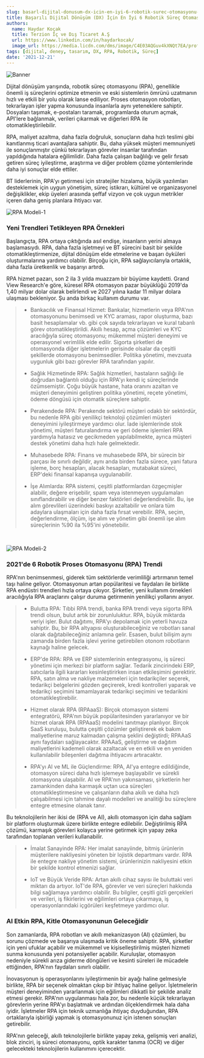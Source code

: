 ```yaml
---
slug: basarl-dijital-donusum-dx-icin-en-iyi-6-robotik-surec-otomasyonu-rpa-trendi
title: Başarılı Dijital Dönüşüm (DX) İçin En İyi 6 Robotik Süreç Otomasyonu (RPA) Trendi
authors:
  name: Haydar Koçak
  title: Terzion İç ve Dış Ticaret A.Ş
  url: https://www.linkedin.com/in/haydarkocak/
  image_url: https://media.licdn.com/dms/image/C4E03AQGuv4kXNQt7EA/profile-displayphoto-shrink_800_800/0/1637569961067?e=1687392000&v=beta&t=U13jOalcnEy9KUZ6u409piQTXC0RHyv6qAmDv9JX9Kw
tags: [dijital, deney, tasarım, DX, RPA, Robotik, Süreç]
date: '2021-12-21'
---
```


![Banner](./img/basarl-dijital-donusum-banner.png)

Dijital dönüşüm yarışında, robotik süreç otomasyonu (RPA), genellikle önemli iş süreçlerini optimize etmenin ve eski sistemlerin ömrünü uzatmanın hızlı ve etkili bir yolu olarak lanse ediliyor. Proses otomasyon robotları, tekrarlayan işler yapma konusunda insanlarla aynı yeteneklere sahiptir. Dosyaları taşımak, e-postaları taramak, programlarda oturum açmak, API'lere bağlanmak, verileri çıkarmak ve diğerleri RPA ile otomatikleştirilebilir. 

<!--truncate-->

RPA, maliyet azaltma, daha fazla doğruluk, sonuçların daha hızlı teslimi gibi kanıtlanmış ticari avantajlara sahiptir. Bu, daha yüksek müşteri memnuniyeti ile sonuçlanmıştır çünkü tekrarlayan görevler insanlar tarafından yapıldığında hatalara eğilimlidir. Daha fazla çalışan bağlılığı ve gelir fırsatı getiren süreç iyileştirme, araştırma ve diğer problem çözme yöntemlerinde daha iyi sonuçlar elde ettiler.

BT liderlerinin, RPA'yı getirmesi için stratejiler hizalama, büyük yazılımları desteklemek için uygun yönetişim, süreç istikrarı, kültürel ve organizasyonel değişiklikler, ekip üyeleri arasında şeffaf vizyon ve çok uygun metrikler içeren daha geniş planlara ihtiyacı var.

![RPA Modeli-1](./img/basarl-dijital-donusum-RPA.png)

### **Yeni Trendleri Tetikleyen RPA Örnekleri**

Başlangıçta, RPA ortaya çıktığında asıl endişe, insanların yerini almaya başlamasıydı. RPA, daha fazla işletmeyi ve BT sürecini basit bir şekilde otomatikleştirmenize, dijital dönüşüm elde etmelerine ve başarı öyküleri oluşturmalarına yardımcı olabilir. Birçoğu için, RPA sağlayıcılarıyla ortaklık, daha fazla üretkenlik ve başarıyı artırdı.

RPA hizmet pazarı, son 2 ila 3 yılda muazzam bir büyüme kaydetti. Grand View Research'e göre, küresel RPA otomasyon pazar büyüklüğü 2019'da 1,40 milyar dolar olarak belirlendi ve 2027 yılına kadar 11 milyar dolara ulaşması bekleniyor. Şu anda birkaç kullanım durumu var.

>- Bankacılık ve Finansal Hizmet: Bankalar, hizmetlerin veya RPA'nın otomasyonunu benimsedi ve KYC araması, rapor oluşturma, bazı basit hesaplamalar vb. gibi çok sayıda tekrarlayan ve kural tabanlı görev otomatikleştirildi. Akıllı hesap, açma çözümleri ve KYC aracılığıyla süreç otomasyonu; mükemmel müşteri deneyimi ve operasyonel verimlilik elde edilir. Sigorta şirketleri de otomasyonda diğer işletmelerin gerisinde olsalar da çeşitli şekillerde otomasyonu benimsediler. Politika yönetimi, mevzuata uygunluk gibi bazı görevler RPA tarafından yapılır.
>
>- Sağlık Hizmetinde RPA: Sağlık hizmetleri, hastaların sağlığı ile doğrudan bağlantılı olduğu için RPA'yı kendi iç süreçlerinde özümsemiştir. Çoğu büyük hastane, hata oranını azaltan ve müşteri deneyimini geliştiren politika yönetimi, reçete yönetimi, ödeme döngüsü için otomatik süreçlere sahiptir.
>
>- Perakendede RPA: Perakende sektörü müşteri odaklı bir sektördür, bu nedenle RPA gibi yenilikçi teknoloji çözümleri müşteri deneyimini iyileştirmeye yardımcı olur. İade işlemlerinde stok yönetimi, müşteri faturalandırma ve geri ödeme işlemleri RPA yardımıyla hatasız ve gecikmeden yapılabilmekte, ayrıca müşteri destek yönetimi daha hızlı hale gelmektedir.
>
>- Muhasebede RPA: Finans ve muhasebede RPA, bir sürecin bir parçası ile sınırlı değildir, aynı anda birden fazla sürece, yani fatura işleme, borç hesapları, alacak hesapları, mutabakat süreci, ERP'deki finansal kapanışa uygulanabilir. 
>
>- İşe Alımlarda: RPA sistemi, çeşitli platformlardan özgeçmişler alabilir, değere erişebilir, spam veya istenmeyen uygulamaları sınıflandırabilir ve diğer benzer faktörleri değerlendirebilir. Bu, işe alım görevlileri üzerindeki baskıyı azaltabilir ve onlara tüm adaylara ulaşmaları için daha fazla fırsat verebilir. RPA, seçim, değerlendirme, ölçüm, işe alım ve yönetim gibi önemli işe alım süreçlerinin %90 ila %95'ini yönetebilir.

<br/>

![RPA Modeli-2](./img/basarl-dijital-donusum-RPA2.png)

### **2021'de 6 Robotik Proses Otomasyonu (RPA) Trendi**

RPA'nın benimsenmesi, giderek tüm sektörlerde verimliliği artırmanın temel taşı haline geliyor. Otomasyonun artan popülaritesi ve faydaları ile birlikte RPA endüstri trendleri hızla ortaya çıkıyor. Şirketler, yeni kullanım örnekleri aracılığıyla RPA araçlarını çalışır duruma getirmenin yenilikçi yollarını arıyor.

>
>- Bulutta RPA: Tıbbi RPA trendi, banka RPA trendi veya sigorta RPA trendi olsun, bulut artık bir zorunluluktur. RPA, büyük miktarda veriyi işler. Bulut dağıtımı, RPA'yı depolamak için yeterli havuza sahiptir. Bu, bir RPA altyapısı oluşturabileceğiniz ve robotları sanal olarak dağıtabileceğiniz anlamına gelir. Esasen, bulut bilişim aynı zamanda birden fazla işlevi yerine getirebilen otonom robotların kaynağı haline gelecek.
>
>- ERP'de RPA: RPA ve ERP sistemlerinin entegrasyonu, iş süreci yönetimi için merkezi bir platform sağlar. Tedarik zincirindeki ERP, satıcılarla ilgili kararları kesinleştirirken insan etkileşimini gerektirir. RPA, satın alma ve nakliye malzemeleri için tedarikçiler seçerek, tedarikçi belgelerini gözden geçirerek, kredi kontrolleri yaparak ve tedarikçi seçimini tamamlayarak tedarikçi seçimini ve tedarikini otomatikleştirebilir.
>
>- Hizmet olarak RPA (RPAaaS): Birçok otomasyon sistemi entegratörü, RPA'nın büyük popülaritesinden yararlanıyor ve bir hizmet olarak RPA (RPAaaS) modelini tanıtmayı planlıyor. Birçok SaaS kuruluşu, bulutta çeşitli çözümler geliştirerek ek bakım maliyetlerine maruz kalmadan çalışma şeklini değiştirdi; RPAAaS aynı faydaları sağlayacaktır. RPAAaS, geliştirme ve dağıtım maliyetlerini kademeli olarak azaltacak ve en etkili ve en yeniden kullanılabilir bileşenleri dağıtma ihtiyacını artıracaktır.
>
>- RPA'yı AI ve ML ile Güçlendirme: RPA, AI'ya entegre edildiğinde, otomasyon süreci daha hızlı işlemeye başlayabilir ve sürekli otomasyona ulaşabilir. AI ve RPA'nın yakınsaması, şirketlerin her zamankinden daha karmaşık uçtan uca süreçleri otomatikleştirmesine ve çalışanların daha akıllı ve daha hızlı çalışabilmesi için tahmine dayalı modelleri ve analitiği bu süreçlere entegre etmesine olanak tanır.
>

Bu teknolojilerin her ikisi de (RPA ve AI), akıllı otomasyon için daha sağlam bir platform oluşturmak üzere birlikte entegre edilebilir. Değiştirilmiş RPA çözümü, karmaşık görevleri kolayca yerine getirmek için yapay zeka tarafından toplanan verileri kullanabilir.

>- İmalat Sanayinde RPA: Her imalat sanayiinde, bitmiş ürünlerin müşterilere nakliyesini yöneten bir lojistik departmanı vardır. RPA ile entegre nakliye yönetim sistemi, ürünlerinizin nakliyesini etkin bir şekilde kontrol etmenizi sağlar.
>
>- IoT ve Büyük Veride RPA: Artan akıllı cihaz sayısı ile buluttaki veri miktarı da artıyor. IoT'de RPA, görevler ve veri süreçleri hakkında bilgi sağlamaya yardımcı olabilir. Bu bilgiler, çeşitli gizli gerçekleri ve verileri, iş fikirlerini ve eğilimleri ortaya çıkarmaya, iş operasyonlarındaki içgörüleri keşfetmeye yardımcı olur. 


### AI Etkin RPA, Kitle Otomasyonunun Geleceğidir

Son zamanlarda, RPA robotları ve akıllı mekanizasyon (AI) çözümleri, bu sorunu çözmede ve başarıya ulaşmada kritik öneme sahiptir. RPA, şirketler için yeni ufuklar açabilir ve mükemmel ve kişiselleştirilmiş müşteri hizmeti sunma konusunda yeni potansiyeller açabilir. Kuruluşlar, otomasyon nedeniyle sürekli arıza giderme döngüleri ve kesinti süreleri ile mücadele ettiğinden, RPA'nın faydaları sınırlı olabilir. 

İnovasyonun iş operasyonlarını iyileştirmenin bir ayağı haline gelmesiyle birlikte, RPA bir seçenek olmaktan çıkıp bir ihtiyaç haline geliyor. İşletmelerin müşteri deneyiminden yararlanmak için eğilimleri dikkatli bir şekilde analiz etmesi gerekir. RPA'nın uygulanması hala zor, bu nedenle küçük tekrarlayan görevlerin yerine RPA'yı başlatmak ve ardından ölçeklendirmek hala daha iyidir. İşletmeler RPA için teknik uzmanlığa ihtiyaç duyduğundan, RPA ortaklarıyla işbirliği yapmak iş otomasyonunuz için istenen sonuçları getirebilir. 

RPA'nın geleceği, akıllı teknolojilerle birlikte yapay zeka, gelişmiş veri analizi, blok zinciri, iş süreci otomasyonu, optik karakter tanıma (OCR) ve diğer gelecekteki teknolojilerin kullanımını içerecektir.